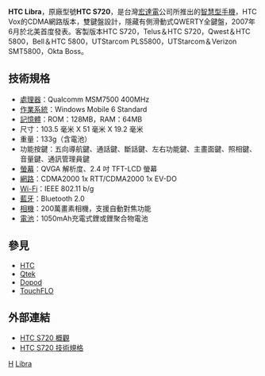 {{noteTA
|G1=長度單位
}}

'''HTC Libra'''，原廠型號'''HTC S720'''，是台灣[[宏達電|宏達電]]公司所推出的[[智慧型手機|智慧型手機]]，HTC Vox的CDMA網路版本，雙鍵盤設計，隱藏有側滑動式QWERTY全鍵盤，2007年6月於北美首度發表。客製版本HTC S720，Telus＆HTC S720，Qwest＆HTC 5800，Bell＆HTC 5800，UTStarcom PLS5800，UTStarcom＆Verizon SMT5800，Okta Boss。

== 技術規格 ==
*[[處理器|處理器]]：Qualcomm MSM7500 400MHz
*[[作業系統|作業系統]]：Windows Mobile 6 Standard
*[[記憶體|記憶體]]：ROM：128MB，RAM：64MB
*尺寸：103.5 毫米 X 51 毫米 X 19.2 毫米
*重量：133g（含電池）
*功能按鍵：五向導航鍵、通話鍵、斷話鍵、左右功能鍵、主畫面鍵、照相鍵、音量鍵、通訊管理員鍵
*[[螢幕|螢幕]]：QVGA 解析度、2.4 吋 TFT-LCD 螢幕 
*[[網路|網路]]：CDMA2000 1x RTT/CDMA2000 1x EV-DO
*[[Wi-Fi|Wi-Fi]]：IEEE 802.11 b/g
*[[藍牙|藍牙]]：Bluetooth 2.0
*[[相機|相機]]：200萬畫素相機，支援自動對焦功能
*[[電池|電池]]：1050mAh充電式鋰或鋰聚合物電池

== 參見 ==
*[[HTC|HTC]]
*[[Qtek|Qtek]]
*[[Dopod|Dopod]]
*[[TouchFLO|TouchFLO]]

== 外部連結 ==
*[http://www.htc.com/asia/product.aspx?id=46090 HTC S720 概觀]
*[http://www.htc.com/asia/product.aspx?id=46094 HTC S720 技術規格]

{{HTC Phones S Series}}

[[Category:智能手機|H]]
[[Category:宏達電手機|Libra]]